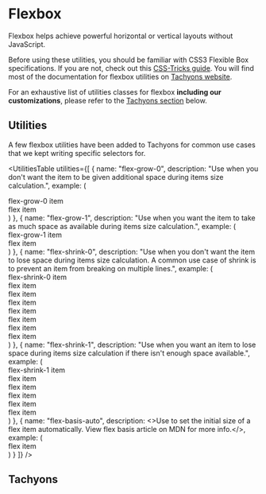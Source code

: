 
<Meta
    title="Materials/Flexbox"
    id="flexbox"
/>

# Flexbox

<Tagline>Flexbox helps achieve powerful horizontal or vertical layouts without JavaScript.</Tagline>

Before using these utilities, you should be familiar with CSS3 Flexible Box specifications. If you are not, check out this [CSS-Tricks guide](https://css-tricks.com/snippets/css/a-guide-to-flexbox/). You will find most of the documentation for flexbox utilities on [Tachyons website](https://tachyons.io/docs/layout/flexbox/).

For an exhaustive list of utilities classes for flexbox **including our customizations**, please refer to the [Tachyons section](#tachyons) below.

## Utilities

A few flexbox utilities have been added to Tachyons for common use cases that we kept writing specific selectors for.

<UtilitiesTable
    utilities={[
        {
            name: "flex-grow-0",
            description: "Use when you don't want the item to be given additional space during items size calculation.",
            example: (
                <div className="flex bg-sunray-100 ba b--o-ui-sunray-200">
                    <div className="flex-auto flex-grow-0 pa2 ba b--o-ui-sunrayunray-200 f6">flex-grow-0 item</div>
                    <div className="flex-auto pa2 ba b--o-ui-sunrayunray-200 f6">flex item</div>
                </div>
            )
        },
        {
            name: "flex-grow-1",
            description: "Use when you want the item to take as much space as available during items size calculation.",
            example: (
                <div className="flex bg-sunray-100 ba b--o-ui-sunrayunray-200">
                    <div className="flex-grow-1 pa2 ba b--o-ui-sunrayunray-200 f6">flex-grow-1 item</div>
                    <div className="pa2 ba b--o-ui-sunrayunray-200 f6"> flex item</div>
                </div>
            )
        },
        {
            name: "flex-shrink-0",
            description: "Use when you don't want the item to lose space during items size calculation. A common use case of shrink is to prevent an item from breaking on multiple lines.",
            example: (
                <div className="flex bg-sunray-100 ba b--o-ui-sunrayunray-200">
                    <div className="flex-shrink-0 pa2 ba b--o-ui-sunrayunray-200 f6">flex-shrink-0 item</div>
                    <div className="pa2 ba b--o-ui-sunrayunray-200 f6"> flex item</div>
                    <div className="pa2 ba b--o-ui-sunrayunray-200 f6"> flex item</div>
                    <div className="pa2 ba b--o-ui-sunrayunray-200 f6"> flex item</div>
                    <div className="pa2 ba b--o-ui-sunrayunray-200 f6"> flex item</div>
                    <div className="pa2 ba b--o-ui-sunrayunray-200 f6"> flex item</div>
                    <div className="pa2 ba b--o-ui-sunrayunray-200 f6"> flex item</div>
                    <div className="pa2 ba b--o-ui-sunrayunray-200 f6"> flex item</div>
                </div>
            )
        },
        {
            name: "flex-shrink-1",
            description: "Use when you want an item to lose space during items size calculation if there isn't enough space available.",
            example: (
                <div className="flex bg-sunray-100 ba b--o-ui-sunrayunray-200">
                    <div className="flex-shrink-1 pa2 ba b--o-ui-sunrayunray-200 f6">flex-shrink-1 item</div>
                    <div className="flex-shrink-0 pa2 ba b--o-ui-sunrayunray-200 f6"> flex item</div>
                    <div className="flex-shrink-0 pa2 ba b--o-ui-sunrayunray-200 f6"> flex item</div>
                    <div className="flex-shrink-0 pa2 ba b--o-ui-sunrayunray-200 f6"> flex item</div>
                    <div className="flex-shrink-0 pa2 ba b--o-ui-sunrayunray-200 f6"> flex item</div>
                    <div className="flex-shrink-0 pa2 ba b--o-ui-sunrayunray-200 f6"> flex item</div>
                </div>
            )
        },
        {
            name: "flex-basis-auto",
            description: <>Use to set the initial size of a flex item automatically. View flex basis article on <ExternalLink href="https://developer.mozilla.org/en-US/docs/Web/CSS/flex-basis">MDN</ExternalLink> for more info.</>,
            example: (
                <div className="flex bg-sunray-100 ba b--o-ui-sunrayunray-200">
                    <div className="flex-basis-auto pa2 ba b--o-ui-sunrayunray-200 f6">flex item</div>
                </div>
            )
        }
    ]}
/>

## Tachyons

<TachyonsFile filePath="/flexbox.css" />
